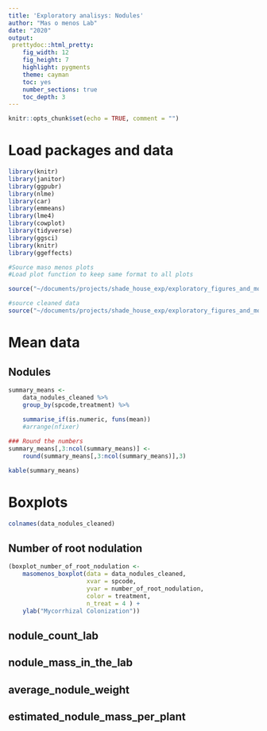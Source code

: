 ```yaml
---
title: 'Exploratory analisys: Nodules'
author: "Mas o menos Lab"
date: "2020"
output: 
 prettydoc::html_pretty:
    fig_width: 12
    fig_height: 7
    highlight: pygments
    theme: cayman   
    toc: yes
    number_sections: true
    toc_depth: 3
---
```


```r
knitr::opts_chunk$set(echo = TRUE, comment = "")
```

# Load packages and data
```r
library(knitr)
library(janitor)
library(ggpubr)
library(nlme)
library(car)
library(emmeans)
library(lme4)
library(cowplot)
library(tidyverse)
library(ggsci)
library(knitr)
library(ggeffects)

```


```r
#Source maso menos plots
#Load plot function to keep same format to all plots

source("~/documents/projects/shade_house_exp/exploratory_figures_and_models/codes/masomenos_plot.R")
```

```r
#source cleaned data
source("~/documents/projects/shade_house_exp/exploratory_figures_and_models/codes/cleaned_data_nodules.R")
```


# Mean data 

## Nodules

```r

summary_means <- 
	data_nodules_cleaned %>% 
	group_by(spcode,treatment) %>%
	 
	summarise_if(is.numeric, funs(mean)) 
	#arrange(nfixer) 

### Round the numbers
summary_means[,3:ncol(summary_means)] <-
	round(summary_means[,3:ncol(summary_means)],3) 

kable(summary_means)
```


# Boxplots
```r
colnames(data_nodules_cleaned)
```

## Number of root nodulation

```r

(boxplot_number_of_root_nodulation <- 
	masomenos_boxplot(data = data_nodules_cleaned,
					  xvar = spcode,
                      yvar = number_of_root_nodulation, 
					  color = treatment,
					  n_treat = 4 ) +
	ylab("Mycorrhizal Colonization"))
```

## nodule_count_lab


## nodule_mass_in_the_lab

## average_nodule_weight

## estimated_nodule_mass_per_plant




